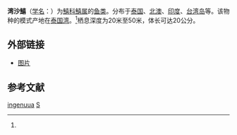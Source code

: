 {{Speciesbox
| genus = Sillago
| species = ingenuua
| image = Sillago ingenuua.jpg
| authority = (Mckay, 1985)<ref name='id7267'>{{cite web| url =http://www.bioinfo.cn/db05/BjdwSpecies.php?action=view&id=7267| title =湾沙鱚| work =《中国动物物种编目数据库》| publisher =中国科学院微生物研究所| author =中国科学院动物研究所| accessdate =2009-04-16| deadurl =yes| archiveurl =https://web.archive.org/web/20160305031440/http://www.bioinfo.cn/db05/BjdwSpecies.php?action=view&id=7267| archivedate =2016-03-05}}</ref>
| range_map = S. ingenuua distribution map.png
| range_map_caption = Range of the bay whiting
| synonyms = 
*''Sillago argentifasciata'' <small>Shao and Chang, 1978</small>
}}

'''湾沙鱚'''（[[学名|学名]]：{{lang|la|''Sillago ingenuua''}}）为[[鱚科|鱚科]][[鱚属|鱚属]]的[[鱼类|鱼类]]。分布于[[泰国|泰国]]、[[澳洲|北澳]]、[[印度|印度]]、[[台湾岛|台湾岛]]等。该物种的模式产地在[[泰国湾|泰国湾]]。<ref name='id7267'/>栖息深度为20米至50米，体长可达20公分。

== 外部链接 ==
*[http://www.bfar.gov.ph/gallery_index.jsp?fp=Marine_Fishes&mf=3 图片] {{Wayback|url=http://www.bfar.gov.ph/gallery_index.jsp?fp=Marine_Fishes&mf=3 |date=20070928061742 }}

== 参考文献 ==
{{reflist}}

{{Taxonbar|from=Q2182725}}

[[Category:鱚屬|ingenuua]]
[[Category:1985年描述的鱼类|S]]